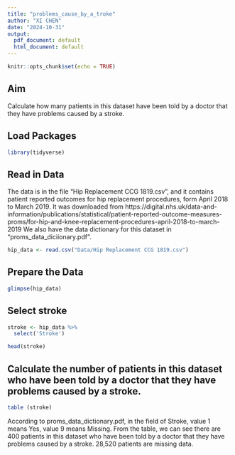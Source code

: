```yaml
---
title: "problems_cause_by_a_troke"
author: "XI CHEN"
date: "2024-10-31"
output:
  pdf_document: default
  html_document: default
---
```


```r
knitr::opts_chunk$set(echo = TRUE)
```

## Aim
Calculate how many patients in this dataset have been told by a doctor that they have problems caused by a stroke.

## Load Packages
```r
library(tidyverse)
```

## Read in Data
The data is in the file "Hip Replacement CCG 1819.csv", and it contains patient reported outcomes for hip replacement procedures, form April 2018 to March 2019.
It was downloaded from https://digital.nhs.uk/data-and-information/publications/statistical/patient-reported-outcome-measures-proms/for-hip-and-knee-replacement-procedures-april-2018-to-march-2019
We also have the data dictionary for this dataset in "proms_data_diciionary.pdf".

```r
hip_data <- read.csv("Data/Hip Replacement CCG 1819.csv")
```

## Prepare the Data

```r
glimpse(hip_data)
```

## Select stroke
```r
stroke <- hip_data %>% 
  select('Stroke')

head(stroke)
```
## Calculate the number of patients in this dataset who have been told by a doctor that they have problems caused by a stroke.
```r
table (stroke)
```
According to proms_data_dictionary.pdf, in the field of Stroke, value 1 means Yes, value 9 means Missing. From the table, we can see there are 400 patients in this dataset who have been told by a doctor that they have problems caused by a stroke. 28,520 patients are missing data.
